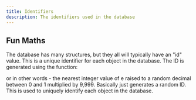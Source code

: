 ```yaml
---
title: Identifiers
description: The identifiers used in the database
---
```


## Fun Maths

The database has many structures, but they all will typically have an "id" value. This is a unique identifier for each object in the database. The ID is generated using the function:

<LatexRenderer formula="\Huge \lfloor e^{X} \cdot 9999 \rfloor \text{ where } X \sim U(0,1)" />

or in other words - the nearest integer value of e raised to a random decimal between 0 and 1 multiplied by 9,999. Basically just generates a random ID. This is used to uniquely identify each object in the database.